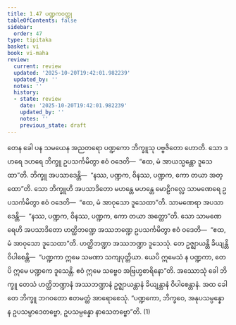 ```yaml
---
title: 1.47 ပဏ္ဍကဝတ္ထု
tableOfContents: false
sidebar:
  order: 47
type: tipitaka
basket: vi
book: vi-maha
review:
  current: review
  updated: '2025-10-20T19:42:01.982239'
  updated_by: ''
  notes: ''
  history:
  - state: review
    date: '2025-10-20T19:42:01.982239'
    updated_by: ''
    notes: ''
    previous_state: draft
---
```



<DynamicBreadcrumb />


<ReviewStatus review={frontmatter.review} showDetails={true} />

<HypothesisAnnotation frontmatter={frontmatter} />

<Division number="109" book="vi-maha" e="ch" v="3" p="119">

<Paragraph number="482" book="vi-maha">
တေန ခေါ ပန သမယေန အညတရော ပဏ္ဍကော ဘိက္ခူသု ပဗ္ဗဇိတော ဟောတိ. သော ဒဟရေ ဒဟရေ ဘိက္ခူ ဥပသင်္ကမိတွာ ဧဝံ ဝဒေတိ—  “ဧထ, မံ အာယသ္မန္တော ဒူသေထာ”တိ. ဘိက္ခူ အပသာဒေန္တိ—  “နဿ, ပဏ္ဍက, ဝိနဿ, ပဏ္ဍက, ကော တယာ အတ္ထော”တိ. သော ဘိက္ခူဟိ အပသာဒိတော မဟန္တေ မဟန္တေ မောဠိဂလ္လေ သာမဏေရေ ဥပသင်္ကမိတွာ ဧဝံ ဝဒေတိ—  “ဧထ, မံ အာဝုသော ဒူသေထာ”တိ. သာမဏေရာ အပသာဒေန္တိ—  “နဿ, ပဏ္ဍက, ဝိနဿ, ပဏ္ဍက, ကော တယာ အတ္ထော”တိ. သော သာမဏေရေဟိ အပသာဒိတော ဟတ္ထိဘဏ္ဍေ အဿဘဏ္ဍေ ဥပသင်္ကမိတွာ ဧဝံ ဝဒေတိ—  “ဧထ, မံ အာဝုသော ဒူသေထာ”တိ. ဟတ္ထိဘဏ္ဍာ အဿဘဏ္ဍာ ဒူသေသုံ. တေ ဥဇ္ဈာယန္တိ ခိယျန္တိ ဝိပါစေန္တိ—  “ပဏ္ဍကာ ဣမေ သမဏာ သကျပုတ္တိယာ. ယေပိ ဣမေသံ န ပဏ္ဍကာ, တေပိ ဣမေ ပဏ္ဍကေ ဒူသေန္တိ. ဧဝံ ဣမေ သဗ္ဗေဝ အဗြဟ္မစာရိနော”တိ. အဿောသုံ ခေါ ဘိက္ခူ တေသံ ဟတ္ထိဘဏ္ဍာနံ အဿဘဏ္ဍာနံ ဥဇ္ဈာယန္တာနံ ခိယျန္တာနံ ဝိပါစေန္တာနံ. အထ ခေါ တေ ဘိက္ခူ ဘဂဝတော ဧတမတ္ထံ အာရောစေသုံ. “ပဏ္ဍကော, ဘိက္ခဝေ, အနုပသမ္ပန္နော န ဥပသမ္ပာဒေတဗ္ဗော, ဥပသမ္ပန္နော နာသေတဗ္ဗော”တိ. (1)
</Paragraph>
</Division>
